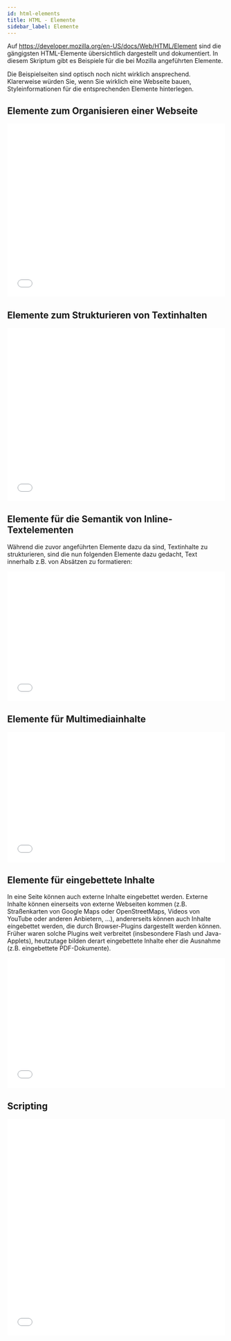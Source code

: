 ---
id: html-elements
title: HTML - Elemente
sidebar_label: Elemente
---

Auf https://developer.mozilla.org/en-US/docs/Web/HTML/Element sind die gängigsten HTML-Elemente
übersichtlich dargestellt und dokumentiert. In diesem Skriptum gibt es Beispiele für die bei Mozilla angeführten
Elemente. 

Die Beispielseiten sind optisch noch nicht wirklich ansprechend. Klarerweise würden Sie, wenn Sie
wirklich eine Webseite bauen, Styleinformationen für die entsprechenden Elemente hinterlegen.

## Elemente zum Organisieren einer Webseite
<iframe width="100%" height="400" src="//jsfiddle.net/michivo/Lzkuws4p/10/embedded/html,result/dark/" allowfullscreen="allowfullscreen" frameborder="0"></iframe>

## Elemente zum Strukturieren von Textinhalten
<iframe width="100%" height="400" src="//jsfiddle.net/michivo/w25fsdyp/40/embedded/html,result/dark/" allowfullscreen="allowfullscreen" frameborder="0"></iframe>

## Elemente für die Semantik von Inline-Textelementen
Während die zuvor angeführten Elemente dazu da sind, Textinhalte zu strukturieren,
sind die nun folgenden Elemente dazu gedacht, Text innerhalb z.B. von Absätzen zu
formatieren:
<iframe width="100%" height="300" src="//jsfiddle.net/michivo/td3g0e4c/33/embedded/html,result/dark/" allowfullscreen="allowfullscreen" frameborder="0"></iframe>

## Elemente für Multimediainhalte
<iframe width="100%" height="300" src="//jsfiddle.net/michivo/Lueg2dwc/30/embedded/html,result/dark/" allowfullscreen="allowfullscreen" frameborder="0"></iframe>

## Elemente für eingebettete Inhalte
In eine Seite können auch externe Inhalte eingebettet werden. Externe Inhalte können
einerseits von externe Webseiten kommen (z.B. Straßenkarten von Google Maps oder
OpenStreetMaps, Videos von YouTube oder anderen Anbietern, ...), andererseits
können auch Inhalte eingebettet werden, die durch Browser-Plugins dargestellt werden
können. Früher waren solche Plugins weit verbreitet (insbesondere Flash und Java-Applets), 
heutzutage bilden derart eingebettete Inhalte eher die Ausnahme (z.B. eingebettete 
PDF-Dokumente).
<iframe width="100%" height="300" src="//jsfiddle.net/michivo/oh7t6ydp/8/embedded/html,result/dark/" allowfullscreen="allowfullscreen" frameborder="0"></iframe>

## Scripting
<iframe width="100%" height="500" src="//jsfiddle.net/michivo/yjL04rsh/45/embedded/html,result/dark/" allowfullscreen="allowfullscreen" frameborder="0"></iframe>